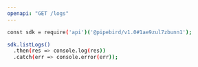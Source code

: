 ```yaml
---
openapi: "GET /logs"
---
```


<RequestExample>

```bash Example Request
const sdk = require('api')('@pipebird/v1.0#1ae9zul7zbunn1');

sdk.listLogs()
  .then(res => console.log(res))
  .catch(err => console.error(err));
```

</RequestExample>

